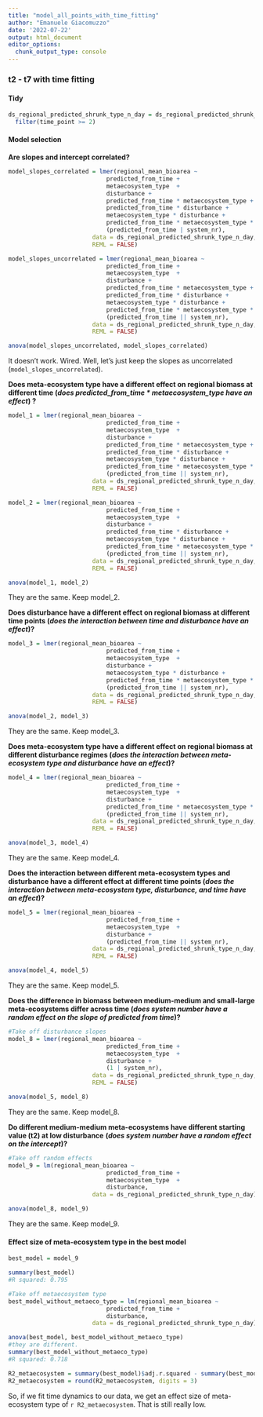 ```yaml
---
title: "model_all_points_with_time_fitting"
author: "Emanuele Giacomuzzo"
date: '2022-07-22'
output: html_document
editor_options: 
  chunk_output_type: console
---
```


### t2 - t7 with time fitting

#### Tidy

```r
ds_regional_predicted_shrunk_type_n_day = ds_regional_predicted_shrunk_type %>%
  filter(time_point >= 2)
```

#### Model selection

**Are slopes and intercept correlated?**

```r
model_slopes_correlated = lmer(regional_mean_bioarea ~ 
                            predicted_from_time + 
                            metaecosystem_type  + 
                            disturbance + 
                            predicted_from_time * metaecosystem_type +
                            predicted_from_time * disturbance +
                            metaecosystem_type * disturbance +
                            predicted_from_time * metaecosystem_type * disturbance +
                            (predicted_from_time | system_nr),
                        data = ds_regional_predicted_shrunk_type_n_day,
                        REML = FALSE)

model_slopes_uncorrelated = lmer(regional_mean_bioarea ~ 
                            predicted_from_time + 
                            metaecosystem_type  + 
                            disturbance + 
                            predicted_from_time * metaecosystem_type +
                            predicted_from_time * disturbance +
                            metaecosystem_type * disturbance +
                            predicted_from_time * metaecosystem_type * disturbance +
                            (predicted_from_time || system_nr),
                        data = ds_regional_predicted_shrunk_type_n_day,
                        REML = FALSE)

anova(model_slopes_uncorrelated, model_slopes_correlated)
```

It doesn't work. Wired. Well, let's just keep the slopes as uncorrelated (`model_slopes_uncorrelated`).

**Does meta-ecosystem type have a different effect on regional biomass at different time (*does predicted_from_time \* metaecosystem_type have an effect*) ?**

```r
model_1 = lmer(regional_mean_bioarea ~ 
                            predicted_from_time + 
                            metaecosystem_type  + 
                            disturbance + 
                            predicted_from_time * metaecosystem_type +
                            predicted_from_time * disturbance +
                            metaecosystem_type * disturbance +
                            predicted_from_time * metaecosystem_type * disturbance +
                            (predicted_from_time || system_nr),
                        data = ds_regional_predicted_shrunk_type_n_day,
                        REML = FALSE)

model_2 = lmer(regional_mean_bioarea ~ 
                            predicted_from_time + 
                            metaecosystem_type  + 
                            disturbance + 
                            predicted_from_time * disturbance +
                            metaecosystem_type * disturbance +
                            predicted_from_time * metaecosystem_type * disturbance +
                            (predicted_from_time || system_nr),
                        data = ds_regional_predicted_shrunk_type_n_day,
                        REML = FALSE)

anova(model_1, model_2)
```

They are the same. Keep model_2.

**Does disturbance have a different effect on regional biomass at different time points (*does the interaction between time and disturbance have an effect*)?**

```r
model_3 = lmer(regional_mean_bioarea ~ 
                            predicted_from_time + 
                            metaecosystem_type  + 
                            disturbance + 
                            metaecosystem_type * disturbance +
                            predicted_from_time * metaecosystem_type * disturbance +
                            (predicted_from_time || system_nr),
                        data = ds_regional_predicted_shrunk_type_n_day,
                        REML = FALSE)

anova(model_2, model_3)
```

They are the same. Keep model_3.

**Does meta-ecosystem type have a different effect on regional biomass at different disturbance regimes (*does the interaction between meta-ecosystem type and disturbance have an effect*)?**

```r
model_4 = lmer(regional_mean_bioarea ~ 
                            predicted_from_time + 
                            metaecosystem_type  + 
                            disturbance + 
                            predicted_from_time * metaecosystem_type * disturbance +
                            (predicted_from_time || system_nr),
                        data = ds_regional_predicted_shrunk_type_n_day,
                        REML = FALSE)

anova(model_3, model_4)
```

They are the same. Keep model_4.

**Does the interaction between different meta-ecosystem types and disturbance have a different effect at different time points (*does the interaction between meta-ecosystem type, disturbance, and time have an effect*)?**

```r
model_5 = lmer(regional_mean_bioarea ~ 
                            predicted_from_time + 
                            metaecosystem_type  + 
                            disturbance + 
                            (predicted_from_time || system_nr),
                        data = ds_regional_predicted_shrunk_type_n_day,
                        REML = FALSE)

anova(model_4, model_5)
```

They are the same. Keep model_5.

**Does the difference in biomass between medium-medium and small-large meta-ecosystems differ across time (*does system number have a random effect on the slope of predicted from time*)?**

```r

#Take off disturbance slopes
model_8 = lmer(regional_mean_bioarea ~ 
                            predicted_from_time + 
                            metaecosystem_type  + 
                            disturbance + 
                            (1 | system_nr),
                        data = ds_regional_predicted_shrunk_type_n_day,
                        REML = FALSE)

anova(model_5, model_8)

```

They are the same. Keep model_8.

**Do different medium-medium meta-ecosystems have different starting value (t2) at low disturbance** **(*does system number have a random effect on the intercept*)?**

```r

#Take off random effects
model_9 = lm(regional_mean_bioarea ~ 
                            predicted_from_time + 
                            metaecosystem_type  + 
                            disturbance,
                        data = ds_regional_predicted_shrunk_type_n_day)

anova(model_8, model_9)
```

They are the same. Keep model_9.

#### Effect size of meta-ecosystem type in the best model

```r

best_model = model_9

summary(best_model)
#R squared: 0.795

#Take off metaecosystem type
best_model_without_metaeco_type = lm(regional_mean_bioarea ~ 
                            predicted_from_time + 
                            disturbance,
                        data = ds_regional_predicted_shrunk_type_n_day)

anova(best_model, best_model_without_metaeco_type)
#they are different.
summary(best_model_without_metaeco_type)
#R squared: 0.718

R2_metaecosystem = summary(best_model)$adj.r.squared - summary(best_model_without_metaeco_type)$adj.r.squared
R2_metaecosystem = round(R2_metaecosystem, digits = 3)
```

So, if we fit time dynamics to our data, we get an effect size of meta-ecosystem type of `r R2_metaecosystem`. That is still really low.
